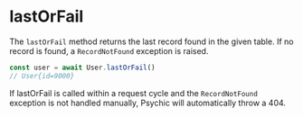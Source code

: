 # lastOrFail

The `lastOrFail` method returns the last record found in the given table. If no record is found, a `RecordNotFound` exception is raised.

```ts
const user = await User.lastOrFail()
// User{id=9000}
```

If lastOrFail is called within a request cycle and the `RecordNotFound` exception is not handled manually, Psychic will automatically throw a 404.
